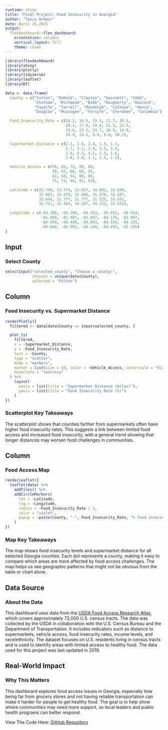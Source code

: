 ---
runtime: shiny
title: "Final Project: Food Insecurity in Georgia"
author: "Tania Armour"
date: April 25,2025
output: 
  flexdashboard::flex_dashboard:
    orientation: columns
    vertical_layout: fill
    theme: cosmo
---

```{r setup, include=FALSE}
library(flexdashboard)
library(shiny)
library(plotly)
library(tidyverse)
library(leaflet)
library(DT)

data <- data.frame(
  County = c("Fulton", "DeKalb", "Clayton", "Gwinnett", "Cobb", 
             "Chatham", "Richmond", "Bibb", "Dougherty", "Hancock", 
             "Fayette", "Terrell", "Randolph", "Calhoun", "Henry", 
             "Douglas", "Muscogee", "Forsyth", "Cherokee", "Columbia"),

  Food_Insecurity_Rate = c(18.2, 16.5, 19.3, 12.7, 10.5, 
                           20.1, 17.4, 19.8, 21.3, 22.5, 
                           15.6, 23.1, 24.7, 16.9, 14.8, 
                           18.9, 19.2, 8.9, 9.6, 10.2),

  Supermarket_Distance = c(2.1, 1.8, 2.4, 1.5, 1.3, 
                           2.7, 3.1, 2.9, 3.5, 3.8, 
                           1.9, 4.2, 4.5, 2.3, 1.6, 
                           2.8, 3.0, 1.1, 1.4, 1.2),

  Vehicle_Access = c(78, 85, 72, 90, 88, 
                     70, 65, 68, 60, 55, 
                     82, 58, 54, 80, 86, 
                     75, 73, 94, 91, 93),

  Latitude = c(33.749, 33.774, 33.557, 34.002, 33.899, 
               32.083, 33.470, 32.806, 31.578, 33.287, 
               33.448, 31.777, 31.777, 31.525, 33.451, 
               33.751, 32.464, 34.207, 34.232, 33.552),

  Longitude = c(-84.388, -84.296, -84.353, -84.033, -84.564, 
                -81.099, -81.987, -83.697, -84.176, -82.997, 
                -84.454, -84.440, -84.803, -84.524, -84.155, 
                -84.660, -84.992, -84.144, -84.493, -82.105)
)
```

Input {.sidebar}
-----------------------------------------------------------------------

### Select County

```{r}
selectInput("selected_county", "Choose a county:", 
            choices = unique(data$County), 
            selected = "Fulton")
```

Column {data-width=750}
-----------------------------------------------------------------------

### Food Insecurity vs. Supermarket Distance

```{r}
renderPlotly({
  filtered <- data[data$County == input$selected_county, ]

  plot_ly(
    filtered,
    x = ~Supermarket_Distance,
    y = ~Food_Insecurity_Rate,
    text = ~County,
    type = "scatter",
    mode = "markers",
    marker = list(size = 10, color = ~Vehicle_Access, colorscale = "Viridis"),
    hoverinfo = "text+x+y"
  ) %>%
    layout(
      xaxis = list(title = "Supermarket Distance (miles)"),
      yaxis = list(title = "Food Insecurity Rate (%)")
    )
})
```

### Scatterplot Key Takeaways

The scatterplot shows that counties farther from supermarkets often have higher food insecurity rates. This suggests a link between limited food access and increased food insecurity, with a general trend showing that longer distances may worsen food challenges in communities.


Column {data-width=850}
-----------------------------------------------------------------------

### Food Access Map

```{r}
renderLeaflet({
  leaflet(data) %>% 
    addTiles() %>% 
    addCircleMarkers(
      lat = ~Latitude, 
      lng = ~Longitude, 
      radius = ~Food_Insecurity_Rate / 2,
      color = "violet",
      popup = ~paste(County, "-", Food_Insecurity_Rate, "% food insecurity,", Supermarket_Distance, "miles to supermarket")
    )
})
```

### Map Key Takeaways

The map shows food insecurity levels and supermarket distance for all selected Georgia counties. Each dot represents a county, making it easy to compare which areas are more affected by food access challenges. The map helps us see geographic patterns that might not be obvious from the table or chart alone.

Data Source {.tabset}
-----------------------------------------------------------------------

### About the Data

This dashboard uses data from the [USDA Food Access Research Atlas](https://www.ers.usda.gov/data-products/food-access-research-atlas/), which covers approximately 72,000 U.S. census tracts. The data was collected by the USDA in collaboration with the U.S. Census Bureau and the Department of Transportation. It includes indicators such as distance to supermarkets, vehicle access, food insecurity rates, income levels, and race/ethnicity. The dataset focuses on U.S. residents living in census tracts and is used to identify areas with limited access to healthy food. The data used for this project was last updated in 2019.

Real-World Impact {.tabset}
-----------------------------------------------------------------------

### Why This Matters

This dashboard explores food access issues in Georgia, especially how being far from grocery stores and not having reliable transportation can make it harder for people to get healthy food. The goal is to help show where communities may need more support, so local leaders and public health programs can better respond.

View The Code Here: [GitHub Repository](https://github.com/tarmou2/data555-final)

